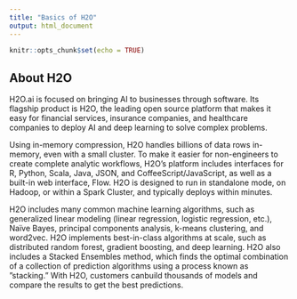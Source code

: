 ```yaml
---
title: "Basics of H2O"
output: html_document
---
```


```r
knitr::opts_chunk$set(echo = TRUE)
```

## About H2O

H2O.ai is focused on bringing AI to businesses through software.  Its flagship product is H2O, the leading open source platform that makes it easy for financial services, insurance companies, and healthcare companies to deploy AI and deep learning to solve complex problems.

Using in-memory compression, H2O handles billions of data rows in-memory, even with a small cluster.  To make it easier for non-engineers to create complete analytic workflows, H2O’s platform includes interfaces for R, Python, Scala, Java, JSON, and CoffeeScript/JavaScript, as well as a built-in web interface, Flow.  H2O is designed to run in standalone mode, on Hadoop, or within a Spark Cluster, and typically deploys within minutes.

H2O includes many common machine learning algorithms, such as generalized linear modeling (linear regression, logistic regression, etc.), Naïve Bayes, principal components analysis, k-means clustering, and word2vec.  H2O implements best-in-class algorithms at scale, such as distributed random forest, gradient boosting, and deep learning.  H2O also includes a Stacked Ensembles method, which finds the optimal combination of a collection of prediction algorithms using a process known as ”stacking.” With H2O, customers canbuild thousands of models and compare the results to get the best predictions.
